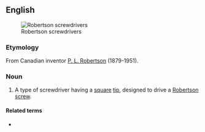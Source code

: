 ==English==
{{wikipedia}}
[[Image:Robertson_screwdrivers.jpg|thumb|Robertson screwdrivers]]

===Etymology===
From Canadian inventor [[w:P._L._Robertson|P. L. Robertson]] (1879-1951).

===Noun===
{{en-noun|head=[[Robertson]] [[screwdriver]]}}

# {{label|en|chiefly|Canada}} A type of screwdriver having a [[square]] [[tip]], designed to drive a [[Robertson screw]].

====Related terms====
* {{l|en|Robertson screw}}